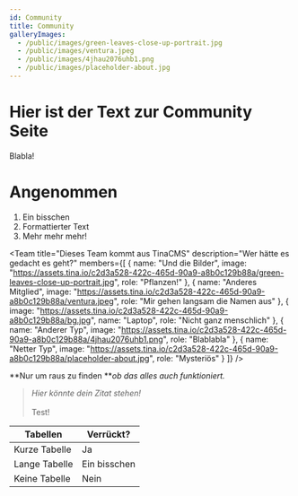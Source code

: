 ```yaml
---
id: Community
title: Community
galleryImages:
  - /public/images/green-leaves-close-up-portrait.jpg
  - /public/images/ventura.jpeg
  - /public/images/4jhau2076uhb1.png
  - /public/images/placeholder-about.jpg
---
```


# Hier ist der Text zur Community Seite

Blabla!

<ImageEmbed image="/public/images/4jhau2076uhb1.png" alt="Das Auge des schreckens" />

# Angenommen

1. Ein bisschen
2. Formattierter Text
3. Mehr mehr mehr!

<Team
  title="Dieses Team kommt aus TinaCMS"
  description="Wer hätte es gedacht es geht?"
  members={[
    {
      name: "Und die Bilder",
      image:
        "https://assets.tina.io/c2d3a528-422c-465d-90a9-a8b0c129b88a/green-leaves-close-up-portrait.jpg",
      role: "Pflanzen!"
    },
    {
      name: "Anderes Mitglied",
      image:
        "https://assets.tina.io/c2d3a528-422c-465d-90a9-a8b0c129b88a/ventura.jpeg",
      role: "Mir gehen langsam die Namen aus"
    },
    {
      image: "https://assets.tina.io/c2d3a528-422c-465d-90a9-a8b0c129b88a/bg.jpg",
      name: "Laptop",
      role: "Nicht ganz menschlich"
    },
    {
      name: "Anderer Typ",
      image:
        "https://assets.tina.io/c2d3a528-422c-465d-90a9-a8b0c129b88a/4jhau2076uhb1.png",
      role: "Blablabla"
    },
    {
      name: "Netter Typ",
      image:
        "https://assets.tina.io/c2d3a528-422c-465d-90a9-a8b0c129b88a/placeholder-about.jpg",
      role: "Mysteriös"
    }
  ]}
/>

\*\*Nur um raus zu finden \*\**ob das alles auch funktioniert.*

> *Hier könnte dein Zitat stehen!*\
> \
> Test!

| Tabellen      | Verrückt?    |
| ------------- | ------------ |
| Kurze Tabelle | Ja           |
| Lange Tabelle | Ein bisschen |
| Keine Tabelle | Nein         |
